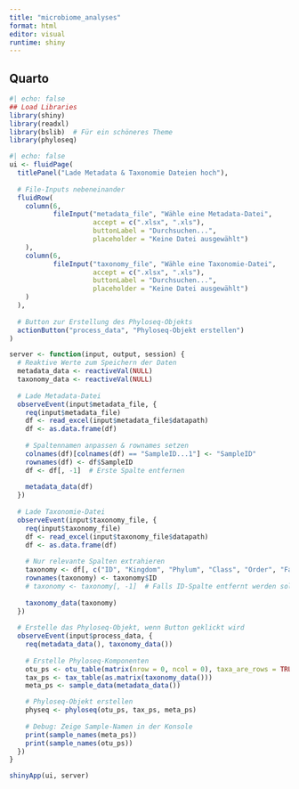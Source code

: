 ```yaml
---
title: "microbiome_analyses"
format: html
editor: visual
runtime: shiny
---
```


## Quarto

```r
#| echo: false
## Load Libraries
library(shiny)
library(readxl)
library(bslib)  # Für ein schöneres Theme
library(phyloseq)
```

```r
#| echo: false
ui <- fluidPage(
  titlePanel("Lade Metadata & Taxonomie Dateien hoch"),
  
  # File-Inputs nebeneinander
  fluidRow(
    column(6,
           fileInput("metadata_file", "Wähle eine Metadata-Datei",
                     accept = c(".xlsx", ".xls"),
                     buttonLabel = "Durchsuchen...",
                     placeholder = "Keine Datei ausgewählt")
    ),
    column(6,
           fileInput("taxonomy_file", "Wähle eine Taxonomie-Datei",
                     accept = c(".xlsx", ".xls"),
                     buttonLabel = "Durchsuchen...",
                     placeholder = "Keine Datei ausgewählt")
    )
  ),
  
  # Button zur Erstellung des Phyloseq-Objekts
  actionButton("process_data", "Phyloseq-Objekt erstellen")
)

server <- function(input, output, session) {
  # Reaktive Werte zum Speichern der Daten
  metadata_data <- reactiveVal(NULL)
  taxonomy_data <- reactiveVal(NULL)
  
  # Lade Metadata-Datei
  observeEvent(input$metadata_file, {
    req(input$metadata_file)
    df <- read_excel(input$metadata_file$datapath)
    df <- as.data.frame(df)
    
    # Spaltennamen anpassen & rownames setzen
    colnames(df)[colnames(df) == "SampleID...1"] <- "SampleID"
    rownames(df) <- df$SampleID
    df <- df[, -1]  # Erste Spalte entfernen
    
    metadata_data(df)
  })
  
  # Lade Taxonomie-Datei
  observeEvent(input$taxonomy_file, {
    req(input$taxonomy_file)
    df <- read_excel(input$taxonomy_file$datapath)
    df <- as.data.frame(df)
    
    # Nur relevante Spalten extrahieren
    taxonomy <- df[, c("ID", "Kingdom", "Phylum", "Class", "Order", "Family", "Genus", "Species", "Haplotype")]
    rownames(taxonomy) <- taxonomy$ID
    # taxonomy <- taxonomy[, -1]  # Falls ID-Spalte entfernt werden soll
    
    taxonomy_data(taxonomy)
  })
  
  # Erstelle das Phyloseq-Objekt, wenn Button geklickt wird
  observeEvent(input$process_data, {
    req(metadata_data(), taxonomy_data())
    
    # Erstelle Phyloseq-Komponenten
    otu_ps <- otu_table(matrix(nrow = 0, ncol = 0), taxa_are_rows = TRUE)  # Dummy OTU-Table (ersetzbar)
    tax_ps <- tax_table(as.matrix(taxonomy_data()))
    meta_ps <- sample_data(metadata_data())

    # Phyloseq-Objekt erstellen
    physeq <- phyloseq(otu_ps, tax_ps, meta_ps)
    
    # Debug: Zeige Sample-Namen in der Konsole
    print(sample_names(meta_ps))
    print(sample_names(otu_ps))
  })
}

shinyApp(ui, server)
```
